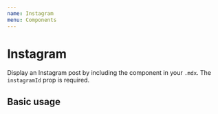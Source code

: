 ```yaml
---
name: Instagram
menu: Components
---
```



# Instagram

Display an Instagram post by including the component in your `.mdx`. The `instagramId` prop is required.

<Props of={Instagram} />

## Basic usage

<Playground>
  <Instagram instagramId="B7ISOoHne6s" />
</Playground>
